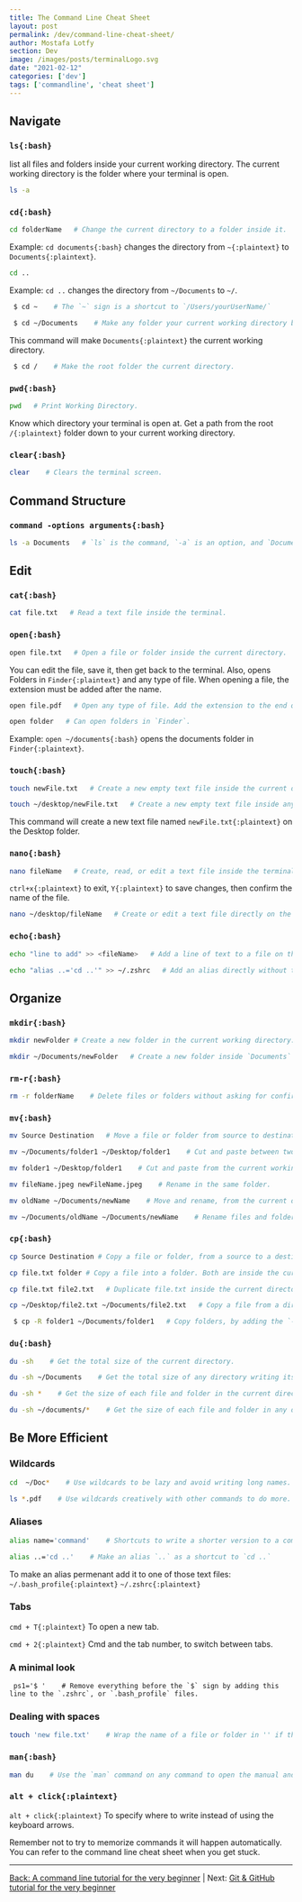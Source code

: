 ```yaml
---
title: The Command Line Cheat Sheet
layout: post
permalink: /dev/command-line-cheat-sheet/
author: Mostafa Lotfy
section: Dev
image: /images/posts/terminalLogo.svg
date: "2021-02-12"
categories: ['dev']
tags: ['commandline', 'cheat sheet']
---
```



## Navigate

### `ls{:bash}`

list all files and folders inside your current working directory. The current working directory is the folder where your terminal is open.

```bash title="shell" caption="Include hidden files in the list"
ls -a
```

### `cd{:bash}`

```bash title="bash" caption="Navigate to a folder inside the current directory"
cd folderName   # Change the current directory to a folder inside it. 
```

Example: `cd documents{:bash}` changes the directory from `~{:plaintext}` to `Documents{:plaintext}`.

```bash title="shell" caption="move up one directory"
cd ..
```

Example: `cd ..` changes the directory from `~/Documents` to `~/`.

```bash title="bash" caption="Navigate to the home directory"
 $ cd ~    # The `~` sign is a shortcut to `/Users/yourUserName/`
```

```bash title="bash"
 $ cd ~/Documents    # Make any folder your current working directory by writing its path from the root `/` directory or from the home `~` directory.  
```
This command will make `Documents{:plaintext}` the current working directory.

```bash title="bash"
 $ cd /    # Make the root folder the current directory.
```

### `pwd{:bash}`

```bash title="bash"
pwd   # Print Working Directory. 
```
Know which directory your terminal is open at. Get a path from the root `/{:plaintext}` folder down to your current working directory.

### `clear{:bash}`

```bash title="bash"
clear    # Clears the terminal screen.
```

## Command Structure

### `command -options arguments{:bash}`

```bash title="bash"
ls -a Documents   # `ls` is the command, `-a` is an option, and `Documents` is the argument.
```



## Edit

### `cat{:bash}`

```bash title="bash"
cat file.txt   # Read a text file inside the terminal.
```

### `open{:bash}`

```bash title="bash"
open file.txt   # Open a file or folder inside the current directory. 
```
You can edit the file, save it, then get back to the terminal. Also, opens Folders in `Finder{:plaintext}` and any type of file. When opening a file, the extension must be added after the name.

```bash title="bash"
open file.pdf   # Open any type of file. Add the extension to the end of the name.
```

```bash title="bash"
open folder   # Can open folders in `Finder`. 
```
Example: `open ~/documents{:bash}` opens the documents folder in `Finder{:plaintext}`.

### `touch{:bash}`

```bash title="bash"
touch newFile.txt   # Create a new empty text file inside the current directory.
```

```bash title="bash"
touch ~/desktop/newFile.txt   # Create a new empty text file inside any directory by adding a path. 
```
This command will create a new text file named `newFile.txt{:plaintext}` on the Desktop folder.

### `nano{:bash}`

```bash title="bash"
nano fileName   # Create, read, or edit a text file inside the terminal. 
```
`ctrl+x{:plaintext}` to exit, `Y{:plaintext}` to save changes, then confirm the name of the file.

```bash title="bash"
nano ~/desktop/fileName   # Create or edit a text file directly on the `Desktop` without changing the current working directory to Desktop first.
```

### `echo{:bash}`

```bash title="bash"
echo "line to add" >> <fileName>   # Add a line of text to a file on the fly (without opening the file)
```

```bash title="bash"
echo "alias ..='cd ..'" >> ~/.zshrc   # Add an alias directly without the need to open or navigate.
```
## Organize

### `mkdir{:bash}`

```bash title="bash"
mkdir newFolder # Create a new folder in the current working directory. Stands for make directory.
```

```bash title="bash"
mkdir ~/Documents/newFolder   # Create a new folder inside `Documents` without changing the current working directory to `Documents`.
```

### `rm-r{:bash}`

```bash title="bash"
rm -r folderName    # Delete files or folders without asking for confirmation!
```
### `mv{:bash}`

```bash title="bash"
mv Source Destination   # Move a file or folder from source to destination.
```

```bash title="bash"
mv ~/Documents/folder1 ~/Desktop/folder1    # Cut and paste between two different directories. Move the folder `folder1` from Docouments to Desktop.
```

```bash title="bash"
mv folder1 ~/Desktop/folder1    # Cut and paste from the current working directory. Move the folder `folder1` from the current working directory to the Desktop.
```

```bash title="bash"
mv fileName.jpeg newFileName.jpeg    # Rename in the same folder.
```
```bash title="bash"
mv oldName ~/Documents/newName    # Move and rename, from the current directory to Documents.
```

```bash title="bash"
mv ~/Documents/oldName ~/Documents/newName    # Rename files and folders in any directory. Rename a folder in Documents.
```

### `cp{:bash}`

```bash title="bash"
cp Source Destination # Copy a file or folder, from a source to a destination.
```

```bash title="bash"
cp file.txt folder # Copy a file into a folder. Both are inside the current directory.
```

```bash title="bash"
cp file.txt file2.txt   # Duplicate file.txt inside the current directory and name the duplicate `file2.txt`.
```

```bash title="bash"
cp ~/Desktop/file2.txt ~/Documents/file2.txt   # Copy a file from a directory to another without changing the current directory. file2.txt will be copied from Desktop to Documents.
```

```bash title="bash"
 $ cp -R folder1 ~/Documents/folder1   # Copy folders, by adding the `-R` option to the `cp` command. The `cp` command works on files by default. To make it work on folders, add the `-R` option.
```

### `du{:bash}`

```bash title="bash"
du -sh    # Get the total size of the current directory.
```

```bash title="bash"
du -sh ~/Documents    # Get the total size of any directory writing its address.
```

```bash title="bash"
du -sh *    # Get the size of each file and folder in the current directory.
```

```bash title="bash"
du -sh ~/documents/*    # Get the size of each file and folder in any direcotry.
```

## Be More Efficient

### Wildcards

```bash title="bash"
cd  ~/Doc*    # Use wildcards to be lazy and avoid writing long names. This command will change the current directory to the `Documents` folder. Could also just press tab for autocompletion.
```

```bash title="bash"
ls *.pdf    # Use wildcards creatively with other commands to do more. This command will only list pdf files inside our current directory.
```

### Aliases

```bash title="bash"
alias name='command'    # Shortcuts to write a shorter version to a command.
```

```bash title="bash"
alias ..='cd ..'    # Make an alias `..` as a shortcut to `cd ..`
```

To make an alias permenant add it to one of those text files:
`~/.bash_profile{:plaintext}` 
`~/.zshrc{:plaintext}` 

### Tabs

`cmd + T{:plaintext}` To open a new tab.

`cmd + 2{:plaintext}` Cmd and the tab number, to switch between tabs.



### A minimal look

```plaintext title="text"
 ps1='$ '    # Remove everything before the `$` sign by adding this line to the `.zshrc`, or `.bash_profile` files.
```


### Dealing with spaces

```bash title="bash"
touch 'new file.txt'    # Wrap the name of a file or folder in '' if they have spaces in their names.
```

### `man{:bash}`

```bash title="bash"
man du    # Use the `man` command on any command to open the manual and read more about how it works.
```

### `alt + click{:plaintext}`

`alt + click{:plaintext}`  To specify where to write instead of using the keyboard arrows.




Remember not to try to memorize commands it will happen automatically. You can refer to the command line cheat sheet when you get stuck.

---


[Back: A command line tutorial for the very beginner](/dev/command-line-beginner-tutorial/) | Next: [Git & GitHub tutorial for the very beginner](/dev/git-github-tutorial-very-beginner/)
